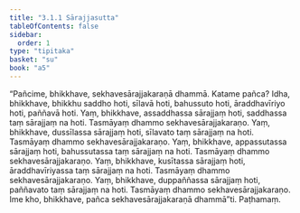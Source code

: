 ```yaml
---
title: "3.1.1 Sārajjasutta"
tableOfContents: false
sidebar:
  order: 1
type: "tipitaka"
basket: "su"
book: "a5"
---
```



<DynamicBreadcrumb />

<Division number="101" book="a5" bookNo="16" page="112">

<Paragraph number="608" book="a5">
“Pañcime, bhikkhave, sekhavesārajjakaraṇā dhammā. Katame pañca? Idha, bhikkhave, bhikkhu saddho hoti, sīlavā hoti, bahussuto hoti, āraddhavīriyo hoti, paññavā hoti.
</Paragraph>

<Paragraph number="609" book="a5">
Yaṃ, bhikkhave, assaddhassa sārajjaṃ hoti, saddhassa taṃ sārajjaṃ na hoti. Tasmāyaṃ dhammo sekhavesārajjakaraṇo.
</Paragraph>

<Paragraph number="610" book="a5">
Yaṃ, bhikkhave, dussīlassa sārajjaṃ hoti, sīlavato taṃ sārajjaṃ na hoti. Tasmāyaṃ dhammo sekhavesārajjakaraṇo.
</Paragraph>

<Paragraph number="611" book="a5">
Yaṃ, bhikkhave, appassutassa sārajjaṃ hoti, bahussutassa taṃ sārajjaṃ na hoti. Tasmāyaṃ dhammo sekhavesārajjakaraṇo.
</Paragraph>

<Paragraph number="612" book="a5">
Yaṃ, bhikkhave, kusītassa sārajjaṃ hoti, āraddhavīriyassa taṃ sārajjaṃ na hoti. Tasmāyaṃ dhammo sekhavesārajjakaraṇo.
</Paragraph>

<Paragraph number="613" book="a5">
Yaṃ, bhikkhave, duppaññassa sārajjaṃ hoti, paññavato taṃ sārajjaṃ na hoti. Tasmāyaṃ dhammo sekhavesārajjakaraṇo. Ime kho, bhikkhave, pañca sekhavesārajjakaraṇā dhammā”ti.

</Paragraph>
</Division>

<Paragraph number="614" type="center" book="a5">
Paṭhamaṃ.
</Paragraph>